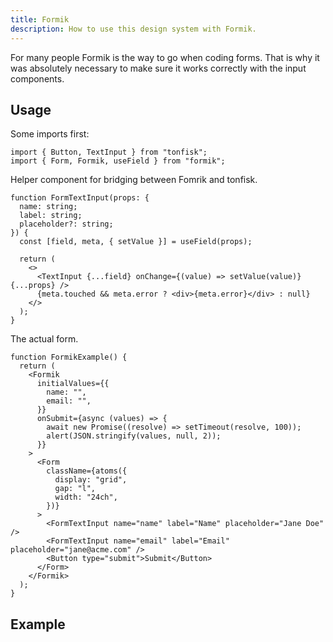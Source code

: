 ```yaml
---
title: Formik
description: How to use this design system with Formik.
---
```


For many people Formik is the way to go when coding forms. That is why it was absolutely necessary to make sure it works correctly with the input components.

## Usage

Some imports first:

```tsx
import { Button, TextInput } from "tonfisk";
import { Form, Formik, useField } from "formik";
```

Helper component for bridging between Fomrik and tonfisk.

```tsx
function FormTextInput(props: {
  name: string;
  label: string;
  placeholder?: string;
}) {
  const [field, meta, { setValue }] = useField(props);

  return (
    <>
      <TextInput {...field} onChange={(value) => setValue(value)} {...props} />
      {meta.touched && meta.error ? <div>{meta.error}</div> : null}
    </>
  );
}
```

The actual form.

```tsx
function FormikExample() {
  return (
    <Formik
      initialValues={{
        name: "",
        email: "",
      }}
      onSubmit={async (values) => {
        await new Promise((resolve) => setTimeout(resolve, 100));
        alert(JSON.stringify(values, null, 2));
      }}
    >
      <Form
        className={atoms({
          display: "grid",
          gap: "l",
          width: "24ch",
        })}
      >
        <FormTextInput name="name" label="Name" placeholder="Jane Doe" />
        <FormTextInput name="email" label="Email" placeholder="jane@acme.com" />
        <Button type="submit">Submit</Button>
      </Form>
    </Formik>
  );
}
```

## Example

<FormikExample />
